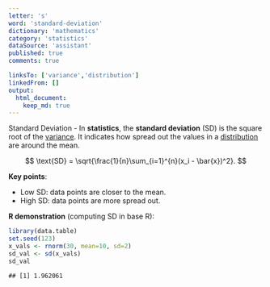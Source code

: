 ```yaml
---
letter: 's'
word: 'standard-deviation'
dictionary: 'mathematics'
category: 'statistics'
dataSource: 'assistant'
published: true
comments: true

linksTo: ['variance','distribution']
linkedFrom: []
output:
  html_document:
    keep_md: true
---
```




<a id="standard-deviation">Standard Deviation</a> - In **statistics**, the **standard deviation** (SD) is the square root of the [variance](#variance). It indicates how spread out the values in a [distribution](#distribution) are around the mean.

$$
\text{SD} = \sqrt{\frac{1}{n}\sum_{i=1}^{n}(x_i - \bar{x})^2}.
$$

**Key points**:
- Low SD: data points are closer to the mean.
- High SD: data points are more spread out.

**R demonstration** (computing SD in base R):


``` r
library(data.table)
set.seed(123)
x_vals <- rnorm(30, mean=10, sd=2)
sd_val <- sd(x_vals)
sd_val
```

```
## [1] 1.962061
```
